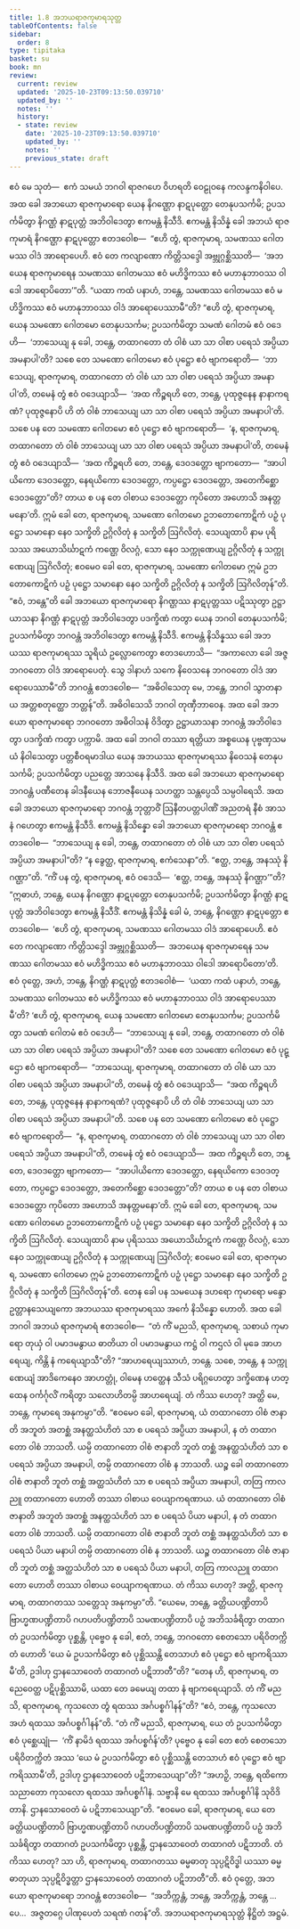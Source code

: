```yaml
---
title: 1.8 အဘယရာဇကုမာရသုတ္တ
tableOfContents: false
sidebar:
  order: 8
type: tipitaka
basket: su
book: mn
review:
  current: review
  updated: '2025-10-23T09:13:50.039710'
  updated_by: ''
  notes: ''
  history:
  - state: review
    date: '2025-10-23T09:13:50.039710'
    updated_by: ''
    notes: ''
    previous_state: draft
---
```



<ReviewStatus review={frontmatter.review} showDetails={true} />

<HypothesisAnnotation frontmatter={frontmatter} />

<DynamicBreadcrumb />

<Division number="83" book="mn" e="ch" v="24" p="161">

<Paragraph number="225" book="mn">
ဧဝံ မေ သုတံ—  ဧကံ သမယံ ဘဂဝါ ရာဇဂဟေ ဝိဟရတိ ဝေဠုဝနေ ကလန္ဒကနိဝါပေ. အထ ခေါ အဘယော ရာဇကုမာရော ယေန နိဂဏ္ဌော နာဋပုတ္တော တေနုပသင်္ကမိ; ဥပသင်္ကမိတွာ နိဂဏ္ဌံ နာဋပုတ္တံ အဘိဝါဒေတွာ ဧကမန္တံ နိသီဒိ. ဧကမန္တံ နိသိန္နံ ခေါ အဘယံ ရာဇကုမာရံ နိဂဏ္ဌော နာဋပုတ္တော ဧတဒဝေါစ—  “ဧဟိ တွံ, ရာဇကုမာရ, သမဏဿ ဂေါတမဿ ဝါဒံ အာရောပေဟိ. ဧဝံ တေ ကလျာဏော ကိတ္တိသဒ္ဒေါ အဗ္ဘုဂ္ဂစ္ဆိဿတိ—  ‘အဘယေန ရာဇကုမာရေန သမဏဿ ဂေါတမဿ ဧဝံ မဟိဒ္ဓိကဿ ဧဝံ မဟာနုဘာဝဿ ဝါဒေါ အာရောပိတော’”တိ. “ယထာ ကထံ ပနာဟံ, ဘန္တေ, သမဏဿ ဂေါတမဿ ဧဝံ မဟိဒ္ဓိကဿ ဧဝံ မဟာနုဘာဝဿ ဝါဒံ အာရောပေဿာမီ”တိ? “ဧဟိ တွံ, ရာဇကုမာရ, ယေန သမဏော ဂေါတမော တေနုပသင်္ကမ; ဥပသင်္ကမိတွာ သမဏံ ဂေါတမံ ဧဝံ ဝဒေဟိ—  ‘ဘာသေယျ နု ခေါ, ဘန္တေ, တထာဂတော တံ ဝါစံ ယာ သာ ဝါစာ ပရေသံ အပ္ပိယာ အမနာပါ’တိ? သစေ တေ သမဏော ဂေါတမော ဧဝံ ပုဋ္ဌော ဧဝံ ဗျာကရောတိ—  ‘ဘာသေယျ, ရာဇကုမာရ, တထာဂတော တံ ဝါစံ ယာ သာ ဝါစာ ပရေသံ အပ္ပိယာ အမနာပါ’တိ, တမေနံ တွံ ဧဝံ ဝဒေယျာသိ—  ‘အထ ကိဉ္စရဟိ တေ, ဘန္တေ, ပုထုဇ္ဇနေန နာနာကရဏံ? ပုထုဇ္ဇနောပိ ဟိ တံ ဝါစံ ဘာသေယျ ယာ သာ ဝါစာ ပရေသံ အပ္ပိယာ အမနာပါ’တိ. သစေ ပန တေ သမဏော ဂေါတမော ဧဝံ ပုဋ္ဌော ဧဝံ ဗျာကရောတိ—  ‘န, ရာဇကုမာရ, တထာဂတော တံ ဝါစံ ဘာသေယျ ယာ သာ ဝါစာ ပရေသံ အပ္ပိယာ အမနာပါ’တိ, တမေနံ တွံ ဧဝံ ဝဒေယျာသိ—  ‘အထ ကိဉ္စရဟိ တေ, ဘန္တေ, ဒေဝဒတ္တော ဗျာကတော—  “အာပါယိကော ဒေဝဒတ္တော, နေရယိကော ဒေဝဒတ္တော, ကပ္ပဋ္ဌော ဒေဝဒတ္တော, အတေကိစ္ဆော ဒေဝဒတ္တော”တိ? တာယ စ ပန တေ ဝါစာယ ဒေဝဒတ္တော ကုပိတော အဟောသိ အနတ္တမနော’တိ. ဣမံ ခေါ တေ, ရာဇကုမာရ, သမဏော ဂေါတမော ဥဘတောကောဋိကံ ပဉှံ ပုဋ္ဌော သမာနော နေဝ သက္ခိတိ ဥဂ္ဂိလိတုံ န သက္ခိတိ ဩဂိလိတုံ. သေယျထာပိ နာမ ပုရိသဿ အယောသိင်္ဃာဋကံ ကဏ္ဌေ ဝိလဂ္ဂံ, သော နေဝ သက္ကုဏေယျ ဥဂ္ဂိလိတုံ န သက္ကုဏေယျ ဩဂိလိတုံ; ဧဝမေဝ ခေါ တေ, ရာဇကုမာရ, သမဏော ဂေါတမော ဣမံ ဥဘတောကောဋိကံ ပဉှံ ပုဋ္ဌော သမာနော နေဝ သက္ခိတိ ဥဂ္ဂိလိတုံ န သက္ခိတိ ဩဂိလိတုန်”တိ. “ဧဝံ, ဘန္တေ”တိ ခေါ အဘယော ရာဇကုမာရော နိဂဏ္ဌဿ နာဋပုတ္တဿ ပဋိဿုတွာ ဥဋ္ဌာယာသနာ နိဂဏ္ဌံ နာဋပုတ္တံ အဘိဝါဒေတွာ ပဒက္ခိဏံ ကတွာ ယေန ဘဂဝါ တေနုပသင်္ကမိ; ဥပသင်္ကမိတွာ ဘဂဝန္တံ အဘိဝါဒေတွာ ဧကမန္တံ နိသီဒိ.
</Paragraph>

</Division>
<Division number="84" book="mn" e="ch" v="24" p="162">

<Paragraph number="226" book="mn">
ဧကမန္တံ နိသိန္နဿ ခေါ အဘယဿ ရာဇကုမာရဿ သူရိယံ ဥလ္လောကေတွာ ဧတဒဟောသိ—  “အကာလော ခေါ အဇ္ဇ ဘဂဝတော ဝါဒံ အာရောပေတုံ. သွေ ဒါနာဟံ သကေ နိဝေသနေ ဘဂဝတော ဝါဒံ အာရောပေဿာမီ”တိ ဘဂဝန္တံ ဧတဒဝေါစ—  “အဓိဝါသေတု မေ, ဘန္တေ, ဘဂဝါ သွာတနာယ အတ္တစတုတ္ထော ဘတ္တန်”တိ. အဓိဝါသေသိ ဘဂဝါ တုဏှီဘာဝေန. အထ ခေါ အဘယော ရာဇကုမာရော ဘဂဝတော အဓိဝါသနံ ဝိဒိတွာ ဥဋ္ဌာယာသနာ ဘဂဝန္တံ အဘိဝါဒေတွာ ပဒက္ခိဏံ ကတွာ ပက္ကာမိ. အထ ခေါ ဘဂဝါ တဿာ ရတ္တိယာ အစ္စယေန ပုဗ္ဗဏှသမယံ နိဝါသေတွာ ပတ္တစီဝရမာဒါယ ယေန အဘယဿ ရာဇကုမာရဿ နိဝေသနံ တေနုပသင်္ကမိ; ဥပသင်္ကမိတွာ ပညတ္တေ အာသနေ နိသီဒိ. အထ ခေါ အဘယော ရာဇကုမာရော ဘဂဝန္တံ ပဏီတေန ခါဒနီယေန ဘောဇနီယေန သဟတ္ထာ သန္တပ္ပေသိ သမ္ပဝါရေသိ. အထ ခေါ အဘယော ရာဇကုမာရော ဘဂဝန္တံ ဘုတ္တာဝိံ ဩနီတပတ္တပါဏိံ အညတရံ နီစံ အာသနံ ဂဟေတွာ ဧကမန္တံ နိသီဒိ.
</Paragraph>

</Division>
<Division number="85" book="mn" e="ch" v="24" p="165">

<Paragraph number="227" book="mn">
ဧကမန္တံ နိသိန္နော ခေါ အဘယော ရာဇကုမာရော ဘဂဝန္တံ ဧတဒဝေါစ—  “ဘာသေယျ နု ခေါ, ဘန္တေ, တထာဂတော တံ ဝါစံ ယာ သာ ဝါစာ ပရေသံ အပ္ပိယာ အမနာပါ”တိ? “န ခွေတ္ထ, ရာဇကုမာရ, ဧကံသေနာ”တိ. “ဧတ္ထ, ဘန္တေ, အနဿုံ နိဂဏ္ဌာ”တိ. “ကိံ ပန တွံ, ရာဇကုမာရ, ဧဝံ ဝဒေသိ—  ‘ဧတ္ထ, ဘန္တေ, အနဿုံ နိဂဏ္ဌာ’”တိ? “ဣဓာဟံ, ဘန္တေ, ယေန နိဂဏ္ဌော နာဋပုတ္တော တေနုပသင်္ကမိ; ဥပသင်္ကမိတွာ နိဂဏ္ဌံ နာဋပုတ္တံ အဘိဝါဒေတွာ ဧကမန္တံ နိသီဒိံ. ဧကမန္တံ နိသိန္နံ ခေါ မံ, ဘန္တေ, နိဂဏ္ဌော နာဋပုတ္တော ဧတဒဝေါစ—  ‘ဧဟိ တွံ, ရာဇကုမာရ, သမဏဿ ဂေါတမဿ ဝါဒံ အာရောပေဟိ. ဧဝံ တေ ကလျာဏော ကိတ္တိသဒ္ဒေါ အဗ္ဘုဂ္ဂစ္ဆိဿတိ—  အဘယေန ရာဇကုမာရေန သမဏဿ ဂေါတမဿ ဧဝံ မဟိဒ္ဓိကဿ ဧဝံ မဟာနုဘာဝဿ ဝါဒေါ အာရောပိတော’တိ. ဧဝံ ဝုတ္တေ, အဟံ, ဘန္တေ, နိဂဏ္ဌံ နာဋပုတ္တံ ဧတဒဝေါစံ—  ‘ယထာ ကထံ ပနာဟံ, ဘန္တေ, သမဏဿ ဂေါတမဿ ဧဝံ မဟိဒ္ဓိကဿ ဧဝံ မဟာနုဘာဝဿ ဝါဒံ အာရောပေဿာမီ’တိ? ‘ဧဟိ တွံ, ရာဇကုမာရ, ယေန သမဏော ဂေါတမော တေနုပသင်္ကမ; ဥပသင်္ကမိတွာ သမဏံ ဂေါတမံ ဧဝံ ဝဒေဟိ—  “ဘာသေယျ နု ခေါ, ဘန္တေ, တထာဂတော တံ ဝါစံ ယာ သာ ဝါစာ ပရေသံ အပ္ပိယာ အမနာပါ”တိ? သစေ တေ သမဏော ဂေါတမော ဧဝံ ပုဋ္ဌော ဧဝံ ဗျာကရောတိ—  “ဘာသေယျ, ရာဇကုမာရ, တထာဂတော တံ ဝါစံ ယာ သာ ဝါစာ ပရေသံ အပ္ပိယာ အမနာပါ”တိ, တမေနံ တွံ ဧဝံ ဝဒေယျာသိ—  “အထ ကိဉ္စရဟိ တေ, ဘန္တေ, ပုထုဇ္ဇနေန နာနာကရဏံ? ပုထုဇ္ဇနောပိ ဟိ တံ ဝါစံ ဘာသေယျ ယာ သာ ဝါစာ ပရေသံ အပ္ပိယာ အမနာပါ”တိ. သစေ ပန တေ သမဏော ဂေါတမော ဧဝံ ပုဋ္ဌော ဧဝံ ဗျာကရောတိ—  “န, ရာဇကုမာရ, တထာဂတော တံ ဝါစံ ဘာသေယျ ယာ သာ ဝါစာ ပရေသံ အပ္ပိယာ အမနာပါ”တိ, တမေနံ တွံ ဧဝံ ဝဒေယျာသိ—  အထ ကိဉ္စရဟိ တေ, ဘန္တေ, ဒေဝဒတ္တော ဗျာကတော—  “အာပါယိကော ဒေဝဒတ္တော, နေရယိကော ဒေဝဒတ္တော, ကပ္ပဋ္ဌော ဒေဝဒတ္တော, အတေကိစ္ဆော ဒေဝဒတ္တော”တိ? တာယ စ ပန တေ ဝါစာယ ဒေဝဒတ္တော ကုပိတော အဟောသိ အနတ္တမနော’တိ. ဣမံ ခေါ တေ, ရာဇကုမာရ, သမဏော ဂေါတမော ဥဘတောကောဋိကံ ပဉှံ ပုဋ္ဌော သမာနော နေဝ သက္ခိတိ ဥဂ္ဂိလိတုံ န သက္ခိတိ ဩဂိလိတုံ. သေယျထာပိ နာမ ပုရိသဿ အယောသိင်္ဃာဋကံ ကဏ္ဌေ ဝိလဂ္ဂံ, သော နေဝ သက္ကုဏေယျ ဥဂ္ဂိလိတုံ န သက္ကုဏေယျ ဩဂိလိတုံ; ဧဝမေဝ ခေါ တေ, ရာဇကုမာရ, သမဏော ဂေါတမော ဣမံ ဥဘတောကောဋိကံ ပဉှံ ပုဋ္ဌော သမာနော နေဝ သက္ခိတိ ဥဂ္ဂိလိတုံ န သက္ခိတိ ဩဂိလိတုန်”တိ.
</Paragraph>

</Division>
<Division number="86" book="mn" e="ch" v="24" p="170">

<Paragraph number="228" book="mn">
တေန ခေါ ပန သမယေန ဒဟရော ကုမာရော မန္ဒော ဥတ္တာနသေယျကော အဘယဿ ရာဇကုမာရဿ အင်္ကေ နိသိန္နော ဟောတိ. အထ ခေါ ဘဂဝါ အဘယံ ရာဇကုမာရံ ဧတဒဝေါစ—  “တံ ကိံ မညသိ, ရာဇကုမာရ, သစာယံ ကုမာရော တုယှံ ဝါ ပမာဒမနွာယ ဓာတိယာ ဝါ ပမာဒမနွာယ ကဋ္ဌံ ဝါ ကဌလံ ဝါ မုခေ အာဟရေယျ, ကိန္တိ နံ ကရေယျာသီ”တိ? “အာဟရေယျဿာဟံ, ဘန္တေ. သစေ, ဘန္တေ, န သက္ကုဏေယျံ အာဒိကေနေဝ အာဟတ္တုံ, ဝါမေန ဟတ္ထေန သီသံ ပရိဂ္ဂဟေတွာ ဒက္ခိဏေန ဟတ္ထေန ဝင်္ကင်္ဂုလိံ ကရိတွာ သလောဟိတမ္ပိ အာဟရေယျံ. တံ ကိဿ ဟေတု? အတ္ထိ မေ, ဘန္တေ, ကုမာရေ အနုကမ္ပာ”တိ. “ဧဝမေဝ ခေါ, ရာဇကုမာရ, ယံ တထာဂတော ဝါစံ ဇာနာတိ အဘူတံ အတစ္ဆံ အနတ္ထသံဟိတံ သာ စ ပရေသံ အပ္ပိယာ အမနာပါ, န တံ တထာဂတော ဝါစံ ဘာသတိ. ယမ္ပိ တထာဂတော ဝါစံ ဇာနာတိ ဘူတံ တစ္ဆံ အနတ္ထသံဟိတံ သာ စ ပရေသံ အပ္ပိယာ အမနာပါ, တမ္ပိ တထာဂတော ဝါစံ န ဘာသတိ. ယဉ္စ ခေါ တထာဂတော ဝါစံ ဇာနာတိ ဘူတံ တစ္ဆံ အတ္ထသံဟိတံ သာ စ ပရေသံ အပ္ပိယာ အမနာပါ, တတြ ကာလညူ တထာဂတော ဟောတိ တဿာ ဝါစာယ ဝေယျာကရဏာယ. ယံ တထာဂတော ဝါစံ ဇာနာတိ အဘူတံ အတစ္ဆံ အနတ္ထသံဟိတံ သာ စ ပရေသံ ပိယာ မနာပါ, န တံ တထာဂတော ဝါစံ ဘာသတိ. ယမ္ပိ တထာဂတော ဝါစံ ဇာနာတိ ဘူတံ တစ္ဆံ အနတ္ထသံဟိတံ သာ စ ပရေသံ ပိယာ မနာပါ တမ္ပိ တထာဂတော ဝါစံ န ဘာသတိ. ယဉ္စ တထာဂတော ဝါစံ ဇာနာတိ ဘူတံ တစ္ဆံ အတ္ထသံဟိတံ သာ စ ပရေသံ ပိယာ မနာပါ, တတြ ကာလညူ တထာဂတော ဟောတိ တဿာ ဝါစာယ ဝေယျာကရဏာယ. တံ ကိဿ ဟေတု? အတ္ထိ, ရာဇကုမာရ, တထာဂတဿ သတ္တေသု အနုကမ္ပာ”တိ.
</Paragraph>

</Division>
<Division number="87" book="mn" e="ch" v="24" p="172">

<Paragraph number="229" book="mn">
“ယေမေ, ဘန္တေ, ခတ္တိယပဏ္ဍိတာပိ ဗြာဟ္မဏပဏ္ဍိတာပိ ဂဟပတိပဏ္ဍိတာပိ သမဏပဏ္ဍိတာပိ ပဉှံ အဘိသင်္ခရိတွာ တထာဂတံ ဥပသင်္ကမိတွာ ပုစ္ဆန္တိ, ပုဗ္ဗေဝ နု ခေါ, ဧတံ, ဘန္တေ, ဘဂဝတော စေတသော ပရိဝိတက္ကိတံ ဟောတိ ‘ယေ မံ ဥပသင်္ကမိတွာ ဧဝံ ပုစ္ဆိဿန္တိ တေသာဟံ ဧဝံ ပုဋ္ဌော ဧဝံ ဗျာကရိဿာမီ’တိ, ဥဒါဟု ဌာနသောဝေတံ တထာဂတံ ပဋိဘာတီ”တိ?
</Paragraph>

<Paragraph number="230" book="mn">
“တေန ဟိ, ရာဇကုမာရ, တညေဝေတ္ထ ပဋိပုစ္ဆိဿာမိ, ယထာ တေ ခမေယျ တထာ နံ ဗျာကရေယျာသိ. တံ ကိံ မညသိ, ရာဇကုမာရ, ကုသလော တွံ ရထဿ အင်္ဂပစ္စင်္ဂါနန်”တိ?
</Paragraph>

<Paragraph number="231" book="mn">
“ဧဝံ, ဘန္တေ, ကုသလော အဟံ ရထဿ အင်္ဂပစ္စင်္ဂါနန်”တိ.
</Paragraph>

<Paragraph number="232" book="mn">
“တံ ကိံ မညသိ, ရာဇကုမာရ, ယေ တံ ဥပသင်္ကမိတွာ ဧဝံ ပုစ္ဆေယျုံ—  ‘ကိံ နာမိဒံ ရထဿ အင်္ဂပစ္စင်္ဂန်’တိ? ပုဗ္ဗေဝ နု ခေါ တေ ဧတံ စေတသော ပရိဝိတက္ကိတံ အဿ ‘ယေ မံ ဥပသင်္ကမိတွာ ဧဝံ ပုစ္ဆိဿန္တိ တေသာဟံ ဧဝံ ပုဋ္ဌော ဧဝံ ဗျာကရိဿာမီ’တိ, ဥဒါဟု ဌာနသောဝေတံ ပဋိဘာသေယျာ”တိ?
</Paragraph>

<Paragraph number="233" book="mn">
“အဟဉှိ, ဘန္တေ, ရထိကော သညာတော ကုသလော ရထဿ အင်္ဂပစ္စင်္ဂါနံ. သဗ္ဗာနိ မေ ရထဿ အင်္ဂပစ္စင်္ဂါနိ သုဝိဒိတာနိ. ဌာနသောဝေတံ မံ ပဋိဘာသေယျာ”တိ.
</Paragraph>

<Paragraph number="234" book="mn">
“ဧဝမေဝ ခေါ, ရာဇကုမာရ, ယေ တေ ခတ္တိယပဏ္ဍိတာပိ ဗြာဟ္မဏပဏ္ဍိတာပိ ဂဟပတိပဏ္ဍိတာပိ သမဏပဏ္ဍိတာပိ ပဉှံ အဘိသင်္ခရိတွာ တထာဂတံ ဥပသင်္ကမိတွာ ပုစ္ဆန္တိ, ဌာနသောဝေတံ တထာဂတံ ပဋိဘာတိ. တံ ကိဿ ဟေတု? သာ ဟိ, ရာဇကုမာရ, တထာဂတဿ ဓမ္မဓာတု သုပ္ပဋိဝိဒ္ဓါ ယဿာ ဓမ္မဓာတုယာ သုပ္ပဋိဝိဒ္ဓတ္တာ ဌာနသောဝေတံ တထာဂတံ ပဋိဘာတီ”တိ.
</Paragraph>

<Paragraph number="235" book="mn">
ဧဝံ ဝုတ္တေ, အဘယော ရာဇကုမာရော ဘဂဝန္တံ ဧတဒဝေါစ—  “အဘိက္ကန္တံ, ဘန္တေ, အဘိက္ကန္တံ, ဘန္တေ …ပေ…  အဇ္ဇတဂ္ဂေ ပါဏုပေတံ သရဏံ ဂတန်”တိ.

</Paragraph>
</Division>

<Paragraph number="236" type="center" book="mn">
အဘယရာဇကုမာရသုတ္တံ နိဋ္ဌိတံ အဋ္ဌမံ.
</Paragraph>